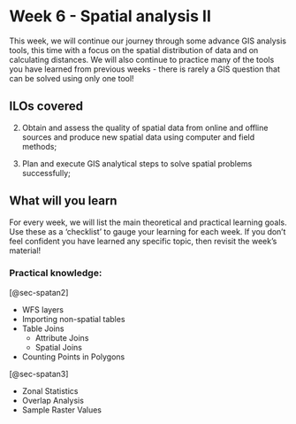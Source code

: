 # Week 6 - Spatial analysis II

This week, we will continue our journey through some advance GIS analysis tools, this time with a focus on the spatial distribution of data and on calculating distances. We will also continue to practice many of the tools you have learned from previous weeks - there is rarely a GIS question that can be solved using only one tool!

## ILOs covered

2. Obtain and assess the quality of spatial data from online and offline sources and produce new spatial data using computer and field methods;

4. Plan and execute GIS analytical steps to solve spatial problems successfully;

## What will you learn

For every week, we will list the main theoretical and practical learning goals. Use these as a 'checklist' to gauge your learning for each week. If you don't feel confident you have learned any specific topic, then revisit the week's material!

### Practical knowledge:

[@sec-spatan2]

- WFS layers
- Importing non-spatial tables
- Table Joins
    - Attribute Joins
    - Spatial Joins
- Counting Points in Polygons

[@sec-spatan3]

- Zonal Statistics
- Overlap Analysis
- Sample Raster Values


